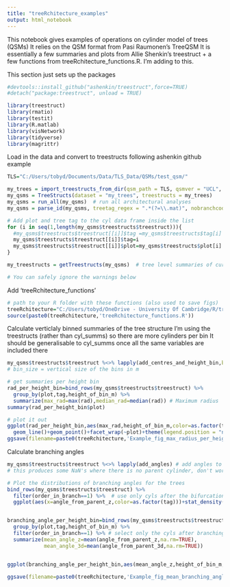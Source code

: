 ---
title: "treeRchitecture_examples"
output: html_notebook
---

This notebook gives examples of operations on cylinder model of trees (QSMs)
It relies on the QSM format from Pasi Raumonen's TreeQSM
It is essentially a few summaries and plots from Allie Shenkin's treestruct 
+ a few functions from treeRchitecture_functions.R. I'm adding to this.

This section just sets up the packages
```{r}
#devtools::install_github("ashenkin/treestruct",force=TRUE)
#detach("package:treestruct", unload = TRUE)

library(treestruct)
library(rmatio)
library(testit)
library(R.matlab)
library(visNetwork)
library(tidyverse)
library(magrittr)
```

Load in the data and convert to treestructs following ashenkin github example
```{r}

TLS="C:/Users/tobyd/Documents/Data/TLS_Data/QSMs/test_qsm/"

my_trees = import_treestructs_from_dir(qsm_path = TLS, qsmver = "UCL", recursive = T)
my_qsms = TreeStructs(dataset = "my_trees", treestructs = my_trees)
my_qsms = run_all(my_qsms)  # run all architectural analyses
my_qsms = parse_id(my_qsms, treetag_regex = ".*(?=\\.mat)", nobranchcode = T)  # add tree tag to df

# Add plot and tree tag to the cyl data frame inside the list
for (i in seq(1,length(my_qsms$treestructs$treestruct))){
  #my_qsms$treestructs$treestruct[[i]]$tag =my_qsms$treestructs$tag[i]
  my_qsms$treestructs$treestruct[[i]]$tag=i
  my_qsms$treestructs$treestruct[[i]]$plot=my_qsms$treestructs$plot[i]
}

my_treestructs = getTreestructs(my_qsms)  # tree level summaries of current architectural variables

# You can safely ignore the warnings below
```


Add 'treeRchitecture_functions'
```{r}
# path to your R folder with these functions (also used to save figs)
treeRchitecture="C:/Users/tobyd/OneDrive - University Of Cambridge/R/treeRchitecture/"
source(paste0(treeRchitecture,'treeRchitecture_functions.R'))
```


Calculate verticlaly binned summaries of the tree structure
I'm using the treestructs (rather than cyl_summs) so there are more cylinders per bin
It should be generalisable to cyl_summs once all the same variables are included there

```{r}

my_qsms$treestructs$treestruct %<>% lapply(add_centres_and_height_bin,bin_size=5) 
# bin_size = vertical size of the bins in m

# get summaries per height bin
rad_per_height_bin=bind_rows(my_qsms$treestructs$treestruct) %>% 
  group_by(plot,tag,height_of_bin_m) %>% 
  summarize(max_rad=max(rad),median_rad=median(rad)) # Maximum radius 
summary(rad_per_height_bin$plot)

# plot it out
ggplot(rad_per_height_bin,aes(max_rad,height_of_bin_m,color=as.factor(tag)))+
  geom_line()+geom_point()+facet_wrap(~plot)+theme(legend.position = "none")
ggsave(filename=paste0(treeRchitecture,'Example_fig_max_radius_per_height_bin.png'),width=6,height=3)

```


Calculate branching angles
```{r}

my_qsms$treestructs$treestruct %<>% lapply(add_angles) # add angles to all trees in the list
# this produces some NaN's where there is no parent cylinder, don't worry about that

# Plot the distributions of branching angles for the trees
bind_rows(my_qsms$treestructs$treestruct) %>%
  filter(order_in_branch==1) %>%  # use only cyls after the bifurcation points to get the branching angles only.
  ggplot(aes(x=angle_from_parent_z,color=as.factor(tag)))+stat_density(alpha = 1,size = 0.5,geom="line", position = "identity")+facet_wrap(~plot)


branching_angle_per_height_bin=bind_rows(my_qsms$treestructs$treestruct) %>% 
  group_by(plot,tag,height_of_bin_m) %>% 
  filter(order_in_branch==1) %>% # select only the cyls after branching point to get branching angles
  summarize(mean_angle_z=mean(angle_from_parent_z,na.rm=TRUE),
            mean_angle_3d=mean(angle_from_parent_3d,na.rm=TRUE))  


ggplot(branching_angle_per_height_bin,aes(mean_angle_z,height_of_bin_m,color=as.factor(tag)))+geom_line()+geom_point()+facet_wrap(~plot)+theme(legend.position = "none")

ggsave(filename=paste0(treeRchitecture,'Example_fig_mean_branching_angle_per_height_bin.png'),width=6,height=3)



```
